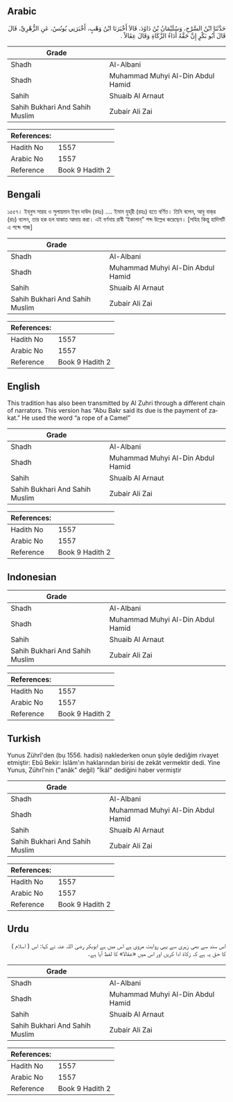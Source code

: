 ## Arabic


<div dir="rtl" lang="ar" style={{fontSize:'larger',backgroundColor:'#f8f9fa',padding:20}}>
حَدَّثَنَا ابْنُ السَّرْحِ، وَسُلَيْمَانُ بْنُ دَاوُدَ، قَالاَ أَخْبَرَنَا ابْنُ وَهْبٍ، أَخْبَرَنِي يُونُسُ، عَنِ الزُّهْرِيِّ، قَالَ قَالَ أَبُو بَكْرٍ إِنَّ حَقَّهُ أَدَاءُ الزَّكَاةِ وَقَالَ عِقَالاً ‏.‏
</div>
<div style={{backgroundColor:'#f8f9fa',padding:20, marginBottom: 10}}><table> <thead> <tr> <th>Grade</th> <th></th> </tr> </thead> <tbody> <tr><td>Shadh</td><td>Al-Albani</td></tr><tr><td>Shadh</td><td>Muhammad Muhyi Al-Din Abdul Hamid</td></tr><tr><td>Sahih</td><td>Shuaib Al Arnaut</td></tr><tr><td>Sahih Bukhari And Sahih Muslim</td><td>Zubair Ali Zai</td></tr></tbody></table><table> <thead> <tr> <th>References:</th> <th></th> </tr> </thead> <tbody><tr><td>Hadith No</td><td>1557</td></tr><tr><td>Arabic No</td><td>1557</td></tr><tr><td>Reference</td><td>Book 9 Hadith 2</td></tr></tbody></table></div>

## Bengali


<div dir="ltr" lang="bn" style={{fontSize:'larger',backgroundColor:'#f8f9fa',padding:20}}>
১৫৫৭। ইব্‌নুস সারহ ও সুলায়মান ইব্‌ন দাউদ (রহঃ) .... ইমাম যুহ্‌রী (রহঃ) হতে বর্ণিত। তিনি বলেন, আবু বাক্‌র (রাঃ) বলেন, তার হক হল যাকাত আদায় করা। এই বর্ণনায় রাবী ‘ইকালান্‌” শব্দ উল্লেখ করেছেন। [সহিহ কিন্তু হাদিসটি এ শব্দে শাজ]
</div>
<div style={{backgroundColor:'#f8f9fa',padding:20, marginBottom: 10}}><table> <thead> <tr> <th>Grade</th> <th></th> </tr> </thead> <tbody> <tr><td>Shadh</td><td>Al-Albani</td></tr><tr><td>Shadh</td><td>Muhammad Muhyi Al-Din Abdul Hamid</td></tr><tr><td>Sahih</td><td>Shuaib Al Arnaut</td></tr><tr><td>Sahih Bukhari And Sahih Muslim</td><td>Zubair Ali Zai</td></tr></tbody></table><table> <thead> <tr> <th>References:</th> <th></th> </tr> </thead> <tbody><tr><td>Hadith No</td><td>1557</td></tr><tr><td>Arabic No</td><td>1557</td></tr><tr><td>Reference</td><td>Book 9 Hadith 2</td></tr></tbody></table></div>

## English


<div dir="ltr" lang="en" style={{fontSize:'larger',backgroundColor:'#f8f9fa',padding:20}}>
This tradition has also been transmitted by Al Zuhri through a different chain of narrators. This version has “Abu Bakr said its due is the payment of zakat.” He used the word “a rope of a Camel”
</div>
<div style={{backgroundColor:'#f8f9fa',padding:20, marginBottom: 10}}><table> <thead> <tr> <th>Grade</th> <th></th> </tr> </thead> <tbody> <tr><td>Shadh</td><td>Al-Albani</td></tr><tr><td>Shadh</td><td>Muhammad Muhyi Al-Din Abdul Hamid</td></tr><tr><td>Sahih</td><td>Shuaib Al Arnaut</td></tr><tr><td>Sahih Bukhari And Sahih Muslim</td><td>Zubair Ali Zai</td></tr></tbody></table><table> <thead> <tr> <th>References:</th> <th></th> </tr> </thead> <tbody><tr><td>Hadith No</td><td>1557</td></tr><tr><td>Arabic No</td><td>1557</td></tr><tr><td>Reference</td><td>Book 9 Hadith 2</td></tr></tbody></table></div>

## Indonesian


<div dir="ltr" lang="id" style={{fontSize:'larger',backgroundColor:'#f8f9fa',padding:20}}>

</div>
<div style={{backgroundColor:'#f8f9fa',padding:20, marginBottom: 10}}><table> <thead> <tr> <th>Grade</th> <th></th> </tr> </thead> <tbody> <tr><td>Shadh</td><td>Al-Albani</td></tr><tr><td>Shadh</td><td>Muhammad Muhyi Al-Din Abdul Hamid</td></tr><tr><td>Sahih</td><td>Shuaib Al Arnaut</td></tr><tr><td>Sahih Bukhari And Sahih Muslim</td><td>Zubair Ali Zai</td></tr></tbody></table><table> <thead> <tr> <th>References:</th> <th></th> </tr> </thead> <tbody><tr><td>Hadith No</td><td>1557</td></tr><tr><td>Arabic No</td><td>1557</td></tr><tr><td>Reference</td><td>Book 9 Hadith 2</td></tr></tbody></table></div>

## Turkish


<div dir="ltr" lang="tr" style={{fontSize:'larger',backgroundColor:'#f8f9fa',padding:20}}>
Yunus Zührî'den (bu 1556. hadisi) naklederken onun şöyle dediğim rivayet etmiştir: Ebû Bekir: İslâm'ın haklarından birisi de zekât vermektir dedi. Yine Yunus, Zührî'nin ("anâk" değil) "İkâl" dediğini haber vermiştir
</div>
<div style={{backgroundColor:'#f8f9fa',padding:20, marginBottom: 10}}><table> <thead> <tr> <th>Grade</th> <th></th> </tr> </thead> <tbody> <tr><td>Shadh</td><td>Al-Albani</td></tr><tr><td>Shadh</td><td>Muhammad Muhyi Al-Din Abdul Hamid</td></tr><tr><td>Sahih</td><td>Shuaib Al Arnaut</td></tr><tr><td>Sahih Bukhari And Sahih Muslim</td><td>Zubair Ali Zai</td></tr></tbody></table><table> <thead> <tr> <th>References:</th> <th></th> </tr> </thead> <tbody><tr><td>Hadith No</td><td>1557</td></tr><tr><td>Arabic No</td><td>1557</td></tr><tr><td>Reference</td><td>Book 9 Hadith 2</td></tr></tbody></table></div>

## Urdu


<div dir="rtl" lang="ur" style={{fontSize:'larger',backgroundColor:'#f8f9fa',padding:20}}>
اس سند سے بھی زہری سے یہی روایت مروی ہے اس میں ہے ابوبکر رضی اللہ عنہ نے کہا: اس ( اسلام ) کا حق یہ ہے کہ زکاۃ ادا کریں اور اس میں «عقالا» کا لفظ آیا ہے۔
</div>
<div style={{backgroundColor:'#f8f9fa',padding:20, marginBottom: 10}}><table> <thead> <tr> <th>Grade</th> <th></th> </tr> </thead> <tbody> <tr><td>Shadh</td><td>Al-Albani</td></tr><tr><td>Shadh</td><td>Muhammad Muhyi Al-Din Abdul Hamid</td></tr><tr><td>Sahih</td><td>Shuaib Al Arnaut</td></tr><tr><td>Sahih Bukhari And Sahih Muslim</td><td>Zubair Ali Zai</td></tr></tbody></table><table> <thead> <tr> <th>References:</th> <th></th> </tr> </thead> <tbody><tr><td>Hadith No</td><td>1557</td></tr><tr><td>Arabic No</td><td>1557</td></tr><tr><td>Reference</td><td>Book 9 Hadith 2</td></tr></tbody></table></div>